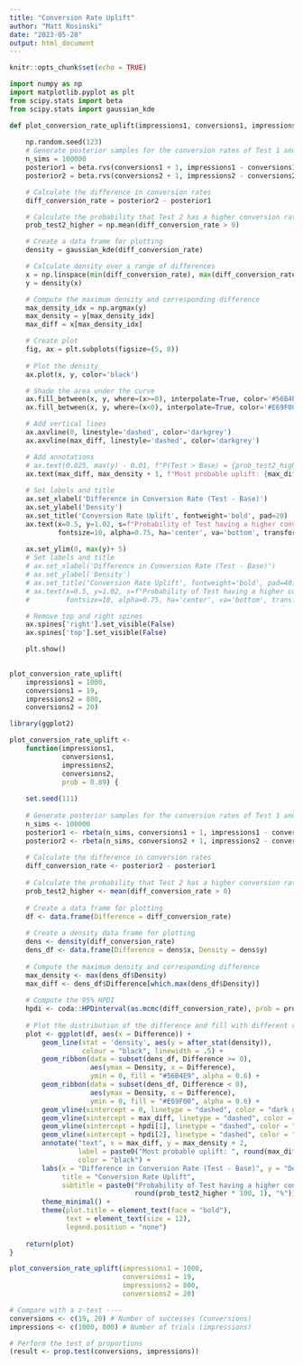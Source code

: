 ```yaml
---
title: "Conversion Rate Uplift"
author: "Matt Rosinski"
date: "2023-05-28"
output: html_document
---
```


```r
knitr::opts_chunk$set(echo = TRUE)
```

```python
import numpy as np
import matplotlib.pyplot as plt
from scipy.stats import beta
from scipy.stats import gaussian_kde
```


```python

def plot_conversion_rate_uplift(impressions1, conversions1, impressions2, conversions2, prob = 0.89):
    
    np.random.seed(123)
    # Generate posterior samples for the conversion rates of Test 1 and Test 2
    n_sims = 100000
    posterior1 = beta.rvs(conversions1 + 1, impressions1 - conversions1 + 1, size=n_sims)
    posterior2 = beta.rvs(conversions2 + 1, impressions2 - conversions2 + 1, size=n_sims)

    # Calculate the difference in conversion rates
    diff_conversion_rate = posterior2 - posterior1

    # Calculate the probability that Test 2 has a higher conversion rate than Test 1
    prob_test2_higher = np.mean(diff_conversion_rate > 0)

    # Create a data frame for plotting
    density = gaussian_kde(diff_conversion_rate)

    # Calculate density over a range of differences
    x = np.linspace(min(diff_conversion_rate), max(diff_conversion_rate), 200)
    y = density(x)

    # Compute the maximum density and corresponding difference
    max_density_idx = np.argmax(y)
    max_density = y[max_density_idx]
    max_diff = x[max_density_idx]

    # Create plot
    fig, ax = plt.subplots(figsize=(5, 8))
    
    # Plot the density
    ax.plot(x, y, color='black')

    # Shade the area under the curve
    ax.fill_between(x, y, where=(x>=0), interpolate=True, color='#56B4E9', alpha=0.6)
    ax.fill_between(x, y, where=(x<0), interpolate=True, color='#E69F00', alpha=0.6)

    # Add vertical lines
    ax.axvline(0, linestyle='dashed', color='darkgrey')
    ax.axvline(max_diff, linestyle='dashed', color='darkgrey')

    # Add annotations
    # ax.text(0.025, max(y) - 0.01, f"P(Test > Base) = {prob_test2_higher*100:.1f}%", color='black')
    ax.text(max_diff, max_density + 1, f"Most probable uplift: {max_diff*100:.2f}%", color='black')
    
    # Set labels and title
    ax.set_xlabel('Difference in Conversion Rate (Test - Base)')
    ax.set_ylabel('Density')
    ax.set_title('Conversion Rate Uplift', fontweight='bold', pad=20) 
    ax.text(x=0.5, y=1.02, s=f"Probability of Test having a higher conversion rate than Base: {prob_test2_higher*100:.1f}%", 
            fontsize=10, alpha=0.75, ha='center', va='bottom', transform=ax.transAxes)
            
    ax.set_ylim(0, max(y)+ 5)
    # Set labels and title
    # ax.set_xlabel('Difference in Conversion Rate (Test - Base)')
    # ax.set_ylabel('Density')
    # ax.set_title('Conversion Rate Uplift', fontweight='bold', pad=40) # increased padding to 40
    # ax.text(x=0.5, y=1.02, s=f"Probability of Test having a higher conversion rate than Base: {prob_test2_higher*100:.1f}%", 
    #         fontsize=10, alpha=0.75, ha='center', va='bottom', transform=ax.transAxes)

    # Remove top and right spines
    ax.spines['right'].set_visible(False)
    ax.spines['top'].set_visible(False)

    plt.show()
    
```


```python
plot_conversion_rate_uplift(
    impressions1 = 1000, 
    conversions1 = 19,
    impressions2 = 800, 
    conversions2 = 20)

```

```r
library(ggplot2)

plot_conversion_rate_uplift <- 
    function(impressions1, 
             conversions1, 
             impressions2, 
             conversions2, 
             prob = 0.89) {
        
    set.seed(111)
    
    # Generate posterior samples for the conversion rates of Test 1 and Test 2
    n_sims <- 100000
    posterior1 <- rbeta(n_sims, conversions1 + 1, impressions1 - conversions1 + 1)
    posterior2 <- rbeta(n_sims, conversions2 + 1, impressions2 - conversions2 + 1)
    
    # Calculate the difference in conversion rates
    diff_conversion_rate <- posterior2 - posterior1
    
    # Calculate the probability that Test 2 has a higher conversion rate than Test 1
    prob_test2_higher <- mean(diff_conversion_rate > 0)
    
    # Create a data frame for plotting
    df <- data.frame(Difference = diff_conversion_rate)
    
    # Create a density data frame for plotting
    dens <- density(diff_conversion_rate)
    dens_df <- data.frame(Difference = dens$x, Density = dens$y)
    
    # Compute the maximum density and corresponding difference
    max_density <- max(dens_df$Density)
    max_diff <- dens_df$Difference[which.max(dens_df$Density)]
    
    # Compute the 95% HPDI
    hpdi <- coda::HPDinterval(as.mcmc(diff_conversion_rate), prob = prob)
    
    # Plot the distribution of the difference and fill with different colors
    plot <- ggplot(df, aes(x = Difference)) +
        geom_line(stat = 'density', aes(y = after_stat(density)), 
                  colour = "black", linewidth = .5) +
        geom_ribbon(data = subset(dens_df, Difference >= 0), 
                    aes(ymax = Density, x = Difference), 
                    ymin = 0, fill = "#56B4E9", alpha = 0.6) +
        geom_ribbon(data = subset(dens_df, Difference < 0), 
                    aes(ymax = Density, x = Difference), 
                    ymin = 0, fill = "#E69F00", alpha = 0.6) +
        geom_vline(xintercept = 0, linetype = "dashed", color = "dark grey") +
        geom_vline(xintercept = max_diff, linetype = "dashed", color = "dark grey") +
        geom_vline(xintercept = hpdi[1], linetype = "dashed", color = "light grey") +
        geom_vline(xintercept = hpdi[2], linetype = "dashed", color = "light grey") +
        annotate("text", x = max_diff, y = max_density + 2, 
                 label = paste0("Most probable uplift: ", round(max_diff * 100, 2), "%"), 
                 color = "black") +
        labs(x = "Difference in Conversion Rate (Test - Base)", y = "Density",
             title = "Conversion Rate Uplift",
             subtitle = paste0("Probability of Test having a higher conversion rate than Base: ", 
                               round(prob_test2_higher * 100, 1), "%")) +
        theme_minimal() +
        theme(plot.title = element_text(face = "bold"),
              text = element_text(size = 12),
              legend.position = "none")
    
    return(plot)
}
```


```r
plot_conversion_rate_uplift(impressions1 = 1000, 
                            conversions1 = 19, 
                            impressions2 = 800, 
                            conversions2 = 20)
```


```r
# Compare with a z-test ----
conversions <- c(19, 20) # Number of successes (conversions)
impressions <- c(1000, 800) # Number of trials (impressions)

# Perform the test of proportions
(result <- prop.test(conversions, impressions))
```

